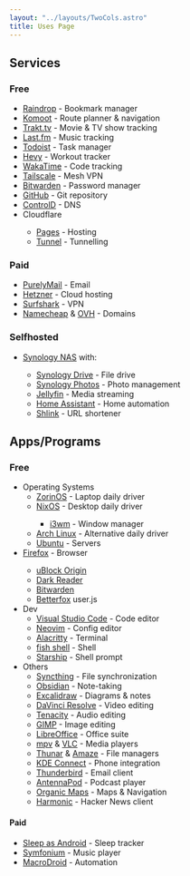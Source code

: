```yaml
---
layout: "../layouts/TwoCols.astro"
title: Uses Page
---
```



## Services

### Free

- <Logo src="raindrop" /> [Raindrop](https://raindrop.io/) - Bookmark manager
- <Logo src="komoot" /> [Komoot](https://www.komoot.com/) - Route planner &
  navigation
- <Logo src="trakt" /> [Trakt.tv](https://trakt.tv/) - Movie & TV show tracking
- <Logo src="lastfm" /> [Last.fm](https://www.last.fm/) - Music tracking
- <Logo src="todoist" /> [Todoist](https://todoist.com/) - Task manager
- <Logo src="hevy" /> [Hevy](https://hevyapp.com/) - Workout tracker
- <Logo src="wakatime" /> [WakaTime](https://wakatime.com/) - Code tracking
- <Logo src="tailscale" /> [Tailscale](https://tailscale.com/) - Mesh VPN
- <Logo src="bitwarden" /> [Bitwarden](https://bitwarden.com/) - Password
  manager
- <Logo src="github" /> [GitHub](https://github.com/) - Git repository
- <Logo src="controld" /> [ControlD](https://controld.com/free-dns) - DNS
- <Logo src="cloudflare" /> Cloudflare
  - [Pages](https://pages.cloudflare.com/) - Hosting
  - [Tunnel](https://developers.cloudflare.com/cloudflare-one/connections/connect-apps) - Tunnelling

### Paid

- <Logo src="purelymail" /> [PurelyMail](https://purelymail.com/) - Email
- <Logo src="hetzner" /> [Hetzner](https://hetzner.cloud/?ref=aTZxb3c7Zc1y) - Cloud hosting
- <Logo src="surfshark" /> [Surfshark](https://surfshark.club/friend/Q4pppam6) - VPN
- <Logo src="namecheap" /> [Namecheap](https://www.namecheap.com/) & <Logo src="ovh" /> [OVH](https://www.ovh.com/) - Domains

### Selfhosted

- <Logo src="synology" /> [Synology NAS](https://www.synology.com/en-global) with:

  - <Logo src="synologydrive" /> [Synology Drive](https://www.synology.com/en-global/dsm/feature/drive) - File drive
  - <Logo src="synologyphotos" /> [Synology Photos](https://www.synology.com/en-global/dsm/feature/photos) - Photo management
  - <Logo src="jellyfin" /> [Jellyfin](https://jellyfin.org/) - Media streaming
  - <Logo src="homeassistant" /> [Home Assistant](https://www.home-assistant.io/) - Home automation
  - <Logo src="shlink" /> [Shlink](https://shlink.io/) - URL shortener

## Apps/Programs

### Free

- Operating Systems
  - <Logo src="zorinos" /> [ZorinOS](https://zorinos.com/) - Laptop daily driver
  - <Logo src="nixos" /> [NixOS](https://nixos.org/) - Desktop daily driver
    - <Logo src="i3wm" /> [i3wm](https://i3wm.org/) - Window manager
  - <Logo src="archlinux" /> [Arch Linux](https://archlinux.org/) - Alternative daily driver
  - <Logo src="ubuntu" /> [Ubuntu](https://ubuntu.com/) - Servers
- <Logo src="firefox" /> [Firefox](https://www.mozilla.org/en-US/firefox/new/) - Browser
  - <Logo src="ublockorigin" /> [uBlock Origin](https://addons.mozilla.org/en-US/firefox/addon/ublock-origin/)
  - <Logo src="darkreader" /> [Dark Reader](https://addons.mozilla.org/en-US/firefox/addon/darkreader/)
  - <Logo src="bitwarden" /> [Bitwarden](https://addons.mozilla.org/en-US/firefox/addon/bitwarden-password-manager/)
  - [Betterfox](https://github.com/yokoffing/Betterfox) user.js
- Dev
  - <Logo src="vscode" /> [Visual Studio Code](https://code.visualstudio.com/) - Code editor
  - <Logo src="neovim" /> [Neovim](https://neovim.io/) - Config editor
  - <Logo src="alacritty" /> [Alacritty](https://alacritty.org/) - Terminal
  - <Logo src="fishshell" /> [fish shell](https://fishshell.com/) - Shell
  - <Logo src="starship" /> [Starship](https://starship.rs/) - Shell prompt
- Others
  - <Logo src="syncthing" /> [Syncthing](https://syncthing.net/) - File synchronization
  - <Logo src="obsidian" /> [Obsidian](https://obsidian.md/) - Note-taking
  - <Logo src="excalidraw" /> [Excalidraw](https://excalidraw.com) - Diagrams & notes
  - <Logo src="davinciresolve" /> [DaVinci Resolve](https://www.blackmagicdesign.com/products/davinciresolve) - Video editing
  - <Logo src="tenacity" /> [Tenacity](https://tenacityaudio.org/) - Audio editing
  - <Logo src="gimp" /> [GIMP](https://www.gimp.org/) - Image editing
  - <Logo src="libreoffice" /> [LibreOffice](https://www.libreoffice.org/) - Office suite
  - <Logo src="mpv" /> [mpv](https://mpv.io/) & <Logo src="vlc" /> [VLC](https://www.videolan.org/vlc/) - Media players
  - <Logo src="thunar" /> [Thunar](https://docs.xfce.org/xfce/thunar/start) & <Logo src="amaze" /> [Amaze](https://github.com/TeamAmaze/AmazeFileManager) - File managers
  - <Logo src="kdeconnect" /> [KDE Connect](https://kdeconnect.kde.org/) - Phone integration
  - <Logo src="thunderbird" /> [Thunderbird](https://www.thunderbird.net/) - Email client
  - <Logo src="antennapod" /> [AntennaPod](https://antennapod.org/) - Podcast player
  - <Logo src="organicmaps" /> [Organic Maps](https://organicmaps.app/) - Maps & Navigation
  - <Logo src="harmonic" /> [Harmonic](https://github.com/SimonHalvdansson/Harmonic-HN) - Hacker News client

#### Paid

- <Logo src="sleepasandroid" /> [Sleep as Android](https://sleep.urbandroid.org/) - Sleep tracker
- <Logo src="symphonium" /> [Symfonium](https://symfonium.app/) - Music player
- <Logo src="macrodroid" /> [MacroDroid](https://www.macrodroid.com/) - Automation
